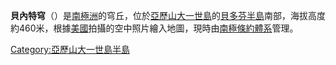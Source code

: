 {{Coord|71|48|S|73|3|W|source:GNIS|display=title}}

'''貝內特穹'''（{{lang-en|Bennett Dome}}）是[[南極洲|南極洲]]的穹丘，位於[[亞歷山大一世島|亞歷山大一世島]]的[[貝多芬半島|貝多芬半島]]南部，海拔高度約460米，根據[[美國|美國]]拍攝的空中照片繪入地圖，現時由[[南極條約體系|南極條約體系]]管理。

{{DEFAULTSORT:Bennett Dome}}
[[Category:亞歷山大一世島半島|Category:亞歷山大一世島半島]]


{{AlexanderIsland-geo-stub}}